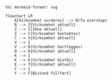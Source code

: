 ```mermaid
%%| mermaid-format: svg

flowchart LR
    A[Virksomhet vurderes] --> B(Ta eierskap)
    B --> Z{Virksomhet aktuell}
    Z --> I[Ikke aktuell]
    Z --> C(Virksomhet kontaktes)
    C --> V{Virksomhet aktuell}
    V --> I
    V --> D(Virksomhet kartlegges)
    D --> K{Virksomhet aktuell}
    K --> I
    K --> E(Virksomhet bistås)
    E --> Y{Virksomhet aktuell}
    Y --> I
    Y --> F[Bistand fullført]
```
